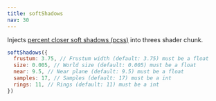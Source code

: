 ```yaml
---
title: softShadows
nav: 30
---
```


Injects [percent closer soft shadows (pcss)](https://threejs.org/examples/?q=pcss#webgl_shadowmap_pcss) into threes shader chunk.

```jsx
softShadows({
  frustum: 3.75, // Frustum width (default: 3.75) must be a float
  size: 0.005, // World size (default: 0.005) must be a float
  near: 9.5, // Near plane (default: 9.5) must be a float
  samples: 17, // Samples (default: 17) must be a int
  rings: 11, // Rings (default: 11) must be a int
})
```

<StoryBook lib="drei" id="shaders-softshadows--soft-shadows-st" />
